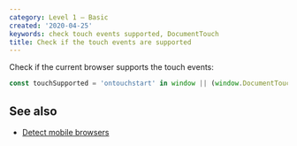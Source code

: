 ```yaml
---
category: Level 1 — Basic
created: '2020-04-25'
keywords: check touch events supported, DocumentTouch
title: Check if the touch events are supported
---
```


Check if the current browser supports the touch events:

```js
const touchSupported = 'ontouchstart' in window || (window.DocumentTouch && document instanceof DocumentTouch);
```

## See also

-   [Detect mobile browsers](https://phuoc.ng/collection/html-dom/detect-mobile-browsers/)
